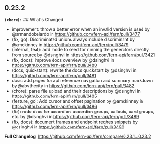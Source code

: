 ## 0.23.2
**`(chore):`** ## What's Changed
* improvement: throw a better error when an invalid version is used by @armandobelardo in https://github.com/fern-api/fern/pull/3477
* (fix, go): Discriminated unions always include discriminant by @amckinney in https://github.com/fern-api/fern/pull/3479
* (internal, feat): add  mode to seed for running the generators directly from source by @dsinghvi in https://github.com/fern-api/fern/pull/3421
* (fix, docs): improve docs overview by @dsinghvi in https://github.com/fern-api/fern/pull/3480
* (docs, quickstart): rewrite the docs quickstart by @dsinghvi in https://github.com/fern-api/fern/pull/3481
* docs: add pages for api reference navigation and summary markdown by @abvthecity in https://github.com/fern-api/fern/pull/3482
* (chore): parse file upload and their descriptions by @dsinghvi in https://github.com/fern-api/fern/pull/3485
* (feature, go): Add cursor and offset pagination by @amckinney in https://github.com/fern-api/fern/pull/3486
* (fix): redo docs for accordion, accordion groups, callouts, card groups, etc. by @dsinghvi in https://github.com/fern-api/fern/pull/3489
* (fix, docs): document frames and endpoint req/res snippets by @dsinghvi in https://github.com/fern-api/fern/pull/3490


**Full Changelog**: https://github.com/fern-api/fern/compare/0.23.1...0.23.2

